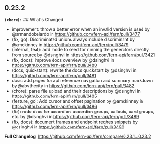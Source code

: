 ## 0.23.2
**`(chore):`** ## What's Changed
* improvement: throw a better error when an invalid version is used by @armandobelardo in https://github.com/fern-api/fern/pull/3477
* (fix, go): Discriminated unions always include discriminant by @amckinney in https://github.com/fern-api/fern/pull/3479
* (internal, feat): add  mode to seed for running the generators directly from source by @dsinghvi in https://github.com/fern-api/fern/pull/3421
* (fix, docs): improve docs overview by @dsinghvi in https://github.com/fern-api/fern/pull/3480
* (docs, quickstart): rewrite the docs quickstart by @dsinghvi in https://github.com/fern-api/fern/pull/3481
* docs: add pages for api reference navigation and summary markdown by @abvthecity in https://github.com/fern-api/fern/pull/3482
* (chore): parse file upload and their descriptions by @dsinghvi in https://github.com/fern-api/fern/pull/3485
* (feature, go): Add cursor and offset pagination by @amckinney in https://github.com/fern-api/fern/pull/3486
* (fix): redo docs for accordion, accordion groups, callouts, card groups, etc. by @dsinghvi in https://github.com/fern-api/fern/pull/3489
* (fix, docs): document frames and endpoint req/res snippets by @dsinghvi in https://github.com/fern-api/fern/pull/3490


**Full Changelog**: https://github.com/fern-api/fern/compare/0.23.1...0.23.2

